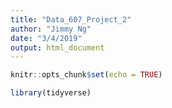 ```yaml
---
title: "Data_607_Project_2"
author: "Jimmy Ng"
date: "3/4/2019"
output: html_document
---
```


```r
knitr::opts_chunk$set(echo = TRUE)
```


```r
library(tidyverse)
```

